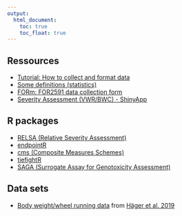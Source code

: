 ```yaml
---
output:
  html_document: 
    toc: true
    toc_float: true
---
```


## Ressources

* [Tutorial: How to collect and format data](Tutorial_DataCollection.html)
* [Some definitions (statistics)](definitions.html)
* [FORm: FOR2591 data collection form](FORm.html)
* [Severity Assessment (VWR/BWC) - ShinyApp](https://calliope.shinyapps.io/severity_assessment/)

## R packages

* [RELSA (Relative Severity Assessment)](https://talbotsr.com/relsa/index.html)
* [endpointR](https://talbotsr.com/endpointR/index.html)
* [cms (Composite Measures Schemes)](https://talbotsr.com/cms/index.html)
* [tiefightR](https://talbotsr.com/tiefightR/)
* [SAGA (Surrogate Assay for Genotoxicity Assessment)](https://talbotsr.com/saga_package/index.html)

 

## Data sets
* [Body weight/wheel running data](https://talbotsr.com/content/Haeger_2019.txt) from [Häger et al. 2019](https://journals.plos.org/plosbiology/article?id=10.1371/journal.pbio.2006159)
